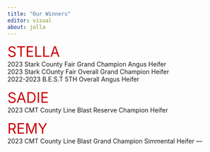 ```yaml
---
title: "Our Winners"
editor: visual
about: jolla
---
```


<font size="+3"><font color= "cc0000">STELLA </font></font><br>
2023 Stark County Fair Grand Champion Angus Heifer <br>
2023 Stark COunty Fair Overall Grand Champion Heifer <br>
2022-2023 B.E.S.T 5TH Overall Angus Heifer

<font size="+3"><font color= "cc0000">SADIE </font></font><br>
2023 CMT County Line Blast Reserve Champion Heifer

<font size="+3"><font color= "cc0000">REMY </font></font><br>
2023 CMT County Line Blast Grand Champion Simmental Heifer
---
